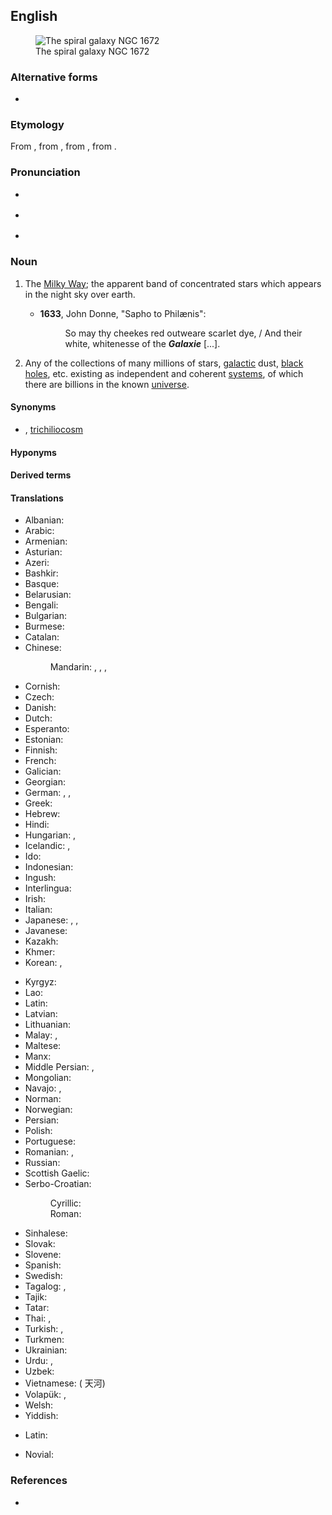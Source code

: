 {{also|Galaxy}}

==English==
[[Image:NGC 1672 HST.jpg|thumb|The spiral galaxy NGC 1672]]

===Alternative forms===
* {{sense|Milky Way Galaxy}} {{l|en|Galaxy}}

===Etymology===
From {{der|en|fro|galaxie}}, from {{der|en|la|galaxias}}, from {{der|en|grc|γαλαξίας||Milky Way}}, from {{m|grc|γάλα||milk}}.

===Pronunciation===
* {{a|UK}} {{IPA|/ˈɡaləksi/|lang=en}}
* {{a|US}} {{IPA|/ˈɡæləksi/|lang=en}}
* {{audio|en-us-galaxy.ogg|Audio (US)|lang=en}}

===Noun===
{{en-noun|galaxies}}

# {{lb|en|now|_|rare}} The [[Milky Way]]; the apparent band of concentrated stars which appears in the night sky over earth. {{defdate|from 14th c.}}
#* '''1633''', John Donne, "Sapho to Philænis":
#*: So may thy cheekes red outweare scarlet dye, / And their white, whitenesse of the '''''Galaxie''''' [...].
# {{lb|en|galaxy}} Any of the collections of many millions of stars, [[galactic]] dust, [[black hole]]s, etc. existing as independent and coherent [[system]]s, of which there are billions in the known [[universe]]. {{defdate|from 19th c.}}

====Synonyms====
* {{sense|astronomy}} {{l|en|G}} {{qualifier|abbreviation}}, [[trichiliocosm]] {{qualifier|in Buddhism}}

====Hyponyms====
{{hyp4
|active galaxy
|dwarf galaxy
|elliptical galaxy
|irregular galaxy
|lenticular galaxy
|spiral galaxy
|whirlpool galaxy
|lang=en}}

====Derived terms====
{{der4
|galactic
|galaxy cluster
|cluster of galaxies
|galaxy filament
|filament of galaxies
|galaxy nucleus
|galaxy sheet
|sheet of galaxies
|galaxy wall
|wall of galaxies
|lang=en}}

====Translations====
{{trans-see|the Milky Way|Milky Way}}

{{trans-top|collection of billions of stars, galactic dust, black holes, etc}}
* Albanian: {{t+|sq|galaktikë|f}}
* Arabic: {{t|ar|مَجَرَّة|f}}
* Armenian: {{t+|hy|գալակտիկա}}
* Asturian: {{t|ast|galaxa|f}}
* Azeri: {{t|az|qalaktika}}
* Bashkir: {{t|ba|галактика|sc=Cyrl}}
* Basque: {{t+|eu|galaxia}}
* Belarusian: {{t|be|гала́ктыка|f|sc=Cyrl}}
* Bengali: {{t|bn|ছায়াপথ|tr=chayapôth|sc=Beng}}
* Bulgarian: {{t|bg|гала́ктика|f|sc=Cyrl}}
* Burmese: {{t|my|ဂယ်လက်ဆီ|sc=Mymr}}
* Catalan: {{t|ca|galàxia|f}}
* Chinese:
*: Mandarin: {{t+|cmn|恆星系|sc=Hani}}, {{t+|cmn|恒星系|tr=héngxīngxì|sc=Hani}}, {{t|cmn|群星|tr=qúnxīng|sc=Hani}}, {{t+|cmn|星系|tr=xīngxì|sc=Hani}}
* Cornish: {{t|kw|galaksi|m}}
* Czech: {{t+|cs|galaxie|f}}
* Danish: {{t+|da|galakse}}
* Dutch: {{t+|nl|sterrenstelsel|n}}
* Esperanto: {{t|eo|galaksio}}
* Estonian: {{t|et|galaktika}}
* Finnish: {{t+|fi|galaksi}}
* French: {{t+|fr|galaxie|f}}
* Galician: {{t+|gl|galaxia|f}}
* Georgian: {{t|ka|გალაქტიკა}}
* German: {{t+|de|Galaxie|f}}, {{t+|de|Galaxis|f}}, {{t+|de|Welteninsel|f}}
* Greek: {{t+|el|γαλαξίας|m}}
* Hebrew: {{t|he|גָּלַקְסְיָה|f|tr=galáksia}}
* Hindi: {{t|hi|गैलेक्सी|sc=Deva}}
* Hungarian: {{t+|hu|galaxis}}, {{t+|hu|csillagváros}}
* Icelandic: {{t+|is|stjörnuþoka|f}}, {{t+|is|vetrarbraut|f}}
* Ido: {{t+|io|galaxio}}
* Indonesian: {{t+|id|galaksi}}
* Ingush: {{t|inh|гӏалактик}}
* Interlingua: {{t|ia|galaxia}}
* Irish: {{t|ga|réaltra|m}}
* Italian: {{t+|it|galassia|f}}
* Japanese: {{t+|ja|銀河|tr=ぎんが, ginga}}, {{t+|ja|銀河系|tr=ぎんがけい, gingakei}}, {{t+|ja|星雲|tr=せいうん, seiun}}
* Javanese: {{t|jv|galaksi}}
* Kazakh: {{t|kk|галактика|sc=Cyrl}}
* Khmer: {{t|km|កញ្ចុំផ្កាយ|tr=kanh jom pkary|sc=Khmr}}
* Korean: {{t+|ko|은하}}, {{t+|ko|은하계}}
{{trans-mid}}
* Kyrgyz: {{t|ky|галактика|sc=Cyrl}}
* Lao: {{t+|lo|ກາເລັກຊີ|sc=Laoo}}
* Latin: {{t|la|galaxias|m}}
* Latvian: {{t|lv|galaktika|f}}
* Lithuanian: {{t+|lt|galaktika|f}}
* Malay: {{t|ms|galaksi}}, {{t+|ms|cakerawala}}
* Maltese: {{t|mt|galassja|f}}
* Manx: {{t|gv|ard-chruinnaght|f}}
* Middle Persian: {{t|pal|𐭥𐭠𐭮 𐭩 𐭪𐭠𐭩𐭥𐭮𐭠𐭭}}, {{t|pal|𐭥𐭠𐭰 𐭩 𐭪𐭠𐭩𐭥𐭰𐭠𐭭𐭩|tr=rāh ī kāyōsān}}
* Mongolian: {{t+|mn|галактик|sc=Cyrl}}
* Navajo: {{t|nv|sǫʼ dah shijaaʼ}}, {{t|nv|yáʼąąh honíkáán}}
* Norman: {{t|nrf|galaxie|f}}
* Norwegian: {{t+|no|galakse|m}}
* Persian: {{t+|fa|کهکشان|tr=kahkašân}}
* Polish: {{t+|pl|galaktyka|f}}
* Portuguese: {{t+|pt|galáxia|f}}
* Romanian: {{t+|ro|galaxie|f}}, {{t|ro|galaxii|f-p}}
* Russian: {{t+|ru|гала́ктика|f}}
* Scottish Gaelic: {{t|gd|Slighe Chlann Uisnich|f}}
* Serbo-Croatian:
*: Cyrillic: {{t|sh|гала̀ксија|f|sc=Cyrl}}
*: Roman: {{t+|sh|galàksija|f}}
* Sinhalese: {{t|si|මන්දාකිණි|sc=Sinh}}
* Slovak: {{t|sk|galaxia|f}}
* Slovene: {{t+|sl|galaksija|f}}
* Spanish: {{t+|es|galaxia|f}}
* Swedish: {{t+|sv|galax}}
* Tagalog: {{t|tl|galaksiya}}, {{t|tl|sanlibutan}}
* Tajik: {{t|tg|галактика|sc=Cyrl}}
* Tatar: {{t|tt|галактика|sc=Cyrl}}
* Thai: {{t|th|ดาราจักร|tr=daa-raa-jàk}}, {{t+|th|กาแล็กซี|tr=gaa-láek-see}}
* Turkish: {{t+|tr|galaksi}}, {{t+|tr|gök ada}}
* Turkmen: {{t|tk|galaktika}}
* Ukrainian: {{t|uk|гала́ктика|f|sc=Cyrl}}
* Urdu: {{t|ur|کہکشاں|tr=kahkašān|sc=ur-Arab}}, {{t|ur|گلیکسی|tr=galeksī|sc=ur-Arab}}
* Uzbek: {{t+|uz|galaktika}}
* Vietnamese: {{t+|vi|thiên hà}} ( 天河)
* Volapük: {{t+|vo|galaxid}}, {{qualifier|obsolete}} {{t|vo|galaxüt}}
* Welsh: {{t|cy|galaeth|f}}
* Yiddish: {{t|yi|גאַלאַקטיק|f|sc=Hebr}}
{{trans-bottom}}

{{checktrans-top}}
* Latin: {{t-check|la|galactia|f}}
{{trans-mid}}
* Novial: {{t-check|nov|galaxie}}
{{trans-bottom}}

===References===
* {{pedia}}